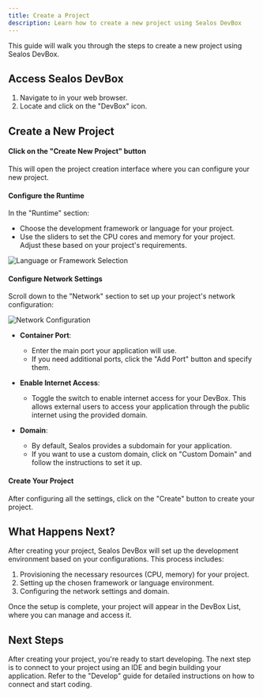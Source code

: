 ```yaml
---
title: Create a Project
description: Learn how to create a new project using Sealos DevBox
---
```



This guide will walk you through the steps to create a new project using Sealos DevBox.

## Access Sealos DevBox

1. Navigate to <AppDashboardLink /> in your web browser.
2. Locate and click on the "DevBox" icon.

## Create a New Project

<div className='steps [&_h4]:step'>

<h4>Click on the "Create New Project" button</h4>

This will open the project creation interface where you can configure your new project.

<h4>Configure the Runtime</h4>

In the "Runtime" section:

- Choose the development framework or language for your project.
- Use the sliders to set the CPU cores and memory for your project. Adjust these based on your project's requirements.

![Language or Framework Selection](./images/devbox-runtime-selection.png)

<h4>Configure Network Settings</h4>

Scroll down to the "Network" section to set up your project's network configuration:

![Network Configuration](./images/devbox-network-config.png)

- **Container Port**:

  - Enter the main port your application will use.
  - If you need additional ports, click the "Add Port" button and specify them.

- **Enable Internet Access**:

  - Toggle the switch to enable internet access for your DevBox. This allows external users to access your application through the public internet using the provided domain.

- **Domain**:
  - By default, Sealos provides a subdomain for your application.
  - If you want to use a custom domain, click on "Custom Domain" and follow the instructions to set it up.

<h4>Create Your Project</h4>

After configuring all the settings, click on the "Create" button to create your project.

</div>

## What Happens Next?

After creating your project, Sealos DevBox will set up the development environment based on your configurations. This process includes:

1. Provisioning the necessary resources (CPU, memory) for your project.
2. Setting up the chosen framework or language environment.
3. Configuring the network settings and domain.

Once the setup is complete, your project will appear in the DevBox List, where you can manage and access it.

## Next Steps

After creating your project, you're ready to start developing. The next step is to connect to your project using an IDE and begin building your application. Refer to the "Develop" guide for detailed instructions on how to connect and start coding.
